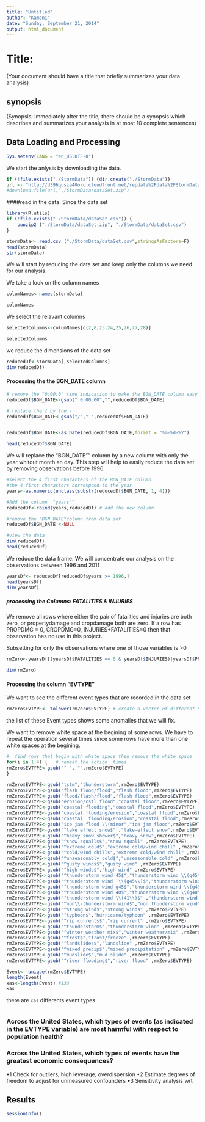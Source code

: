 ```yaml
---
title: "Untitled"
author: "Kameni"
date: "Sunday, September 21, 2014"
output: html_document
---
```

# Title: 
(Your document should have a title that briefly summarizes your data analysis)


## synopsis
(Synopsis: Immediately after the title, there should be a synopsis which describes and summarizes your analysis in at most 10 complete sentences)


## Data Loading and  Processing
```r
Sys.setenv(LANG = "en_US.UTF-8")

```


 We start the anlysis by downloading the data.
```r

if (!file.exists("./StormData")) {dir.create("./StormData")}
url <- "http://d396qusza40orc.cloudfront.net/repdata%2Fdata%2FStormData.csv.bz2"
#download.file(url,"./StormData/dataSet.zip")


```



####read in the data. Since the data set 
```r
library(R.utils)
if (!file.exists("./StormData/dataSet.csv")) {
    bunzip2 ("./StormData/dataSet.zip", "./StormData/dataSet.csv")
}

stormData<- read.csv ("./StormData/dataSet.csv",stringsAsFactors=F)
head(stormData)
str(stormData)
```




We will start by reducing the data set and keep only the columns we need for our analysis.

 We take a look on the column names
```r
columNames<-names(stormData)

columNames
```



 We select the relavant columns
```r
selectedColumns<-columNames[c(2,8,23,24,25,26,27,28)] 

selectedColumns

```



 we reduce the dimensions of the data set
```r
reducedDf<-stormData[,selectedColumns]
dim(reducedDf)
```

#### Processing the the BGN_DATE column

```r
# remove the "0:00:0" time indication to make the BGN_DATE column easy to handle
reducedDf$BGN_DATE<-gsub(" 0:00:00","",reducedDf$BGN_DATE)

# replace the / by the - 
reducedDf$BGN_DATE<-gsub("/","-",reducedDf$BGN_DATE)


reducedDf$BGN_DATE<-as.Date(reducedDf$BGN_DATE,format = "%m-%d-%Y")

head(reducedDf$BGN_DATE)

```

 
 
 We will replace the "BGN_DATE"" column by a new column with only the year whitout month an day. This step will help to easily reduce the data set by removing observations before 1996.
 
 
```r
#select the 4 first characters of the BGN_DATE column
#the 4 first characters correspond to the year
years<-as.numeric(unclass(substr(reducedDf$BGN_DATE, 1, 4)))

#Add the column  "years""
reducedDf<-cbind(years,reducedDf) # add the new column

#remove the "BGN_DATE"column from data set
reducedDf$BGN_DATE <-NULL

#view the data 
dim(reducedDf)
head(reducedDf)

```


We reduce the data frame: We will concentrate our analysis on the  observations between 1996 and 2011
```r
yearsDf<- reducedDf[reducedDf$years >= 1996,]
head(yearsDf)
dim(yearsDf)
```


##### processing the Columns: FATALITIES & INJURIES

We remove all rows where either the pair of fatalities and injuries are both zero, or propertydamage and cropdamage both are zero. 
If a row has PROPDMG = 0, CROPDMG=0, INJURIES+FATALITIES=0 then that observation has no use in this project.  

Subsetting for only the observations where one of those variables is >0 
```r
rmZero<-yearsDf[(yearsDf$FATALITIES == 0 & yearsDf$INJURIES)|yearsDf$PROPDMG  > 0|yearsDf$CROPDMG > 0,]

dim(rmZero)

```



#### Processing the column "EVTYPE"
 We want to see the  different event types that are recorded in the data set
 
 
```r
rmZero$EVTYPE<- tolower(rmZero$EVTYPE) # create a vector of different Event type

```


the list of these Event types shows some anomalies that we will fix.

 We want to  remove white space at the begining of some rows. We have to repeat
 the operation several times since some rows have more than one white spaces at the begining.
  
  
```r
#  find rows that begin with white space then remove the white space 
for(i in 1:4) {   # repeat the action  times
rmZero$EVTYPE<-gsub("^ ", "",rmZero$EVTYPE)
}

```


```r

rmZero$EVTYPE<-gsub("tstm","thunderstorm",rmZero$EVTYPE)
rmZero$EVTYPE<-gsub("flash flood/flood","flash flood",rmZero$EVTYPE)
rmZero$EVTYPE<-gsub("flood/flash/flood","flash flood",rmZero$EVTYPE)
rmZero$EVTYPE<-gsub("erosion/cstl flood","coastal flood",rmZero$EVTYPE)
rmZero$EVTYPE<-gsub("coastal flooding","coastal flood",rmZero$EVTYPE)
rmZero$EVTYPE<-gsub("coastal flooding/erosion","coastal flood",rmZero$EVTYPE)
rmZero$EVTYPE<-gsub("coastal  flooding/erosion","coastal flood",rmZero$EVTYPE)
rmZero$EVTYPE<-gsub("ice jam flood \\(minor","ice jam flood",rmZero$EVTYPE)
rmZero$EVTYPE<-gsub("^lake effect snow$" ,"lake-effect snow",rmZero$EVTYPE)
rmZero$EVTYPE<-gsub("^heavy snow shower$","heavy snow",rmZero$EVTYPE)
rmZero$EVTYPE<-gsub("^snow squalls$","snow squall" ,rmZero$EVTYPE)
rmZero$EVTYPE<-gsub("^extreme cold$","extreme cold/wind chill" ,rmZero$EVTYPE)
rmZero$EVTYPE<-gsub("^cold/wind chill$","extreme cold/wind chill" ,rmZero$EVTYPE)
rmZero$EVTYPE<-gsub("^unseasonably cold$","unseasonable cold" ,rmZero$EVTYPE)
rmZero$EVTYPE<-gsub("^gusty winds$","gusty wind" ,rmZero$EVTYPE)
rmZero$EVTYPE<-gsub("^high winds$","high wind" ,rmZero$EVTYPE)
rmZero$EVTYPE<-gsub("^thunderstorm wind 45$","thunderstorm wind \\(g45\\)" ,rmZero$EVTYPE)
rmZero$EVTYPE<-gsub("^thunderstorm wind  \\(g45\\)$","thunderstorm wind \\(g45\\)" ,rmZero$EVTYPE)
rmZero$EVTYPE<-gsub("^thunderstorm wind g45$","thunderstorm wind \\(g45\\)" ,rmZero$EVTYPE)
rmZero$EVTYPE<-gsub("^thunderstorm wind 40$","thunderstorm wind \\(g40\\)" ,rmZero$EVTYPE)
rmZero$EVTYPE<-gsub("^thunderstorm wind \\(41\\)$" ,"thunderstorm wind \\(g41\\)" ,rmZero$EVTYPE)
rmZero$EVTYPE<-gsub("^non\\-thunderstorm wind$","non thunderstorm wind" ,rmZero$EVTYPE)
rmZero$EVTYPE<-gsub("^strong wind$","strong winds" ,rmZero$EVTYPE)
rmZero$EVTYPE<-gsub("^typhoon$","hurricane/typhoon" ,rmZero$EVTYPE)
rmZero$EVTYPE<-gsub("^rip currents$","rip current" ,rmZero$EVTYPE)
rmZero$EVTYPE<-gsub("^thunderstorm$","thunderstorm wind" ,rmZero$EVTYPE)
rmZero$EVTYPE<-gsub("^winter weather mix$","winter weather/mix" ,rmZero$EVTYPE)
rmZero$EVTYPE<-gsub("^frost$","frost/freeze" ,rmZero$EVTYPE)
rmZero$EVTYPE<-gsub("^landslides$","landslide" ,rmZero$EVTYPE)
rmZero$EVTYPE<-gsub("^mixed precip$","mixed precipitation" ,rmZero$EVTYPE)
rmZero$EVTYPE<-gsub("^mudslide$","mud slide" ,rmZero$EVTYPE)
rmZero$EVTYPE<-gsub("^river flooding$","river flood" ,rmZero$EVTYPE)

Event<- unique(rmZero$EVTYPE)
length(Event)
xas<-length(Event) #133
xas
```

there are `xas` differents event types


```r

```

### Across the United States, which types of events (as indicated in the EVTYPE variable) are most harmful with respect to population health?



 
 



### Across the United States, which types of events have the greatest economic consequences?
•1 Check for outliers, high leverage, overdispersion
•2 Estimate degrees of freedom to adjust for unmeasured confounders
•3 Sensitivity analysis wrt


## Results 

```r
sessionInfo()
```
